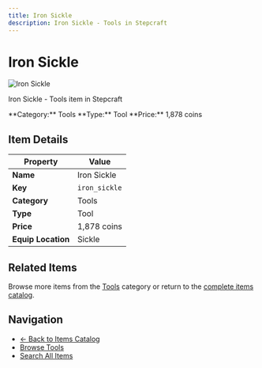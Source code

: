```yaml
---
title: Iron Sickle
description: Iron Sickle - Tools in Stepcraft
---
```


# Iron Sickle

<div className="flex items-start gap-6 mb-8">
  <div className="flex-shrink-0">
    <img src="/assets/resources/smithing/iron_sickle.png" alt="Iron Sickle" className="w-24 h-24 border rounded-lg" />
  </div>
  <div className="flex-1">
    <div className="space-y-2">
      <p className="text-lg text-muted-foreground">Iron Sickle - Tools item in Stepcraft</p>
      <div className="flex flex-wrap gap-4 text-sm">
        <span className="px-2 py-1 bg-blue-100 dark:bg-blue-900 rounded-md">
          **Category:** Tools
        </span>
        <span className="px-2 py-1 bg-green-100 dark:bg-green-900 rounded-md">
          **Type:** Tool
        </span>
        <span className="px-2 py-1 bg-yellow-100 dark:bg-yellow-900 rounded-md">
          **Price:** 1,878 coins
        </span>
      </div>
    </div>
  </div>
</div>

## Item Details

| Property | Value |
|----------|-------|
| **Name** | Iron Sickle |
| **Key** | `iron_sickle` |
| **Category** | Tools |
| **Type** | Tool |
| **Price** | 1,878 coins |
| **Equip Location** | Sickle |





## Related Items

Browse more items from the [Tools](/docs/items#tools) category or return to the [complete items catalog](/docs/items).

## Navigation

- [← Back to Items Catalog](/docs/items)
- [Browse Tools](/docs/items#tools)
- [Search All Items](/search)
